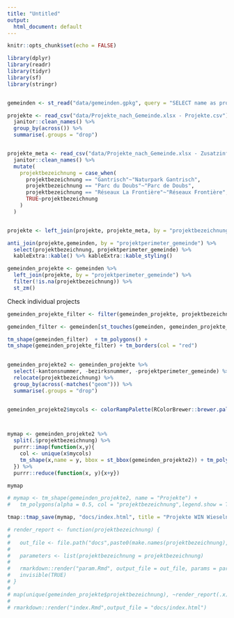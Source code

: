 ```yaml
---
title: "Untitled"
output: 
  html_document: default
---
```


```r
knitr::opts_chunk$set(echo = FALSE)
```


```r
library(dplyr)
library(readr)
library(tidyr)
library(sf)
library(stringr)


gemeinden <- st_read("data/gemeinden.gpkg", query = "SELECT name as projektperimeter_gemeinde, kantonsnummer, bezirksnummer, geom FROM gemeinden;")

projekte <- read_csv("data/Projekte_nach_Gemeinde.xlsx - Projekte.csv") %>%
  janitor::clean_names() %>%
  group_by(across()) %>%
  summarise(.groups = "drop")


projekte_meta <- read_csv("data/Projekte_nach_Gemeinde.xlsx - Zusatzinfo.csv") %>%
  janitor::clean_names() %>%
  mutate(
    projektbezeichnung = case_when(
      projektbezeichnung == "Gantrisch"~"Naturpark Gantrisch",
      projektbezeichnung == "Parc du Doubs"~"Parc de Doubs",
      projektbezeichnung == "Réseaux La Frontière"~"Réseaux Frontière",
      TRUE~projektbezeichnung
    )
  )


projekte <- left_join(projekte, projekte_meta, by = "projektbezeichnung")

anti_join(projekte,gemeinden, by = "projektperimeter_gemeinde") %>%
  select(projektbezeichnung, projektperimeter_gemeinde) %>%
  kableExtra::kable() %>% kableExtra::kable_styling()

gemeinden_projekte <- gemeinden %>% 
  left_join(projekte, by = "projektperimeter_gemeinde") %>%
  filter(!is.na(projektbezeichnung)) %>%
  st_zm()


```


Check individual projects

```r

gemeinden_projekte_filter <- filter(gemeinden_projekte, projektbezeichnung == "Schaffhausen") %>% st_union()

gemeinden_filter <- gemeinden[st_touches(gemeinden, gemeinden_projekte_filter, sparse = FALSE),]

tm_shape(gemeinden_filter)  + tm_polygons() +
tm_shape(gemeinden_projekte_filter) + tm_borders(col = "red") 
  

```



```r
gemeinden_projekte2 <- gemeinden_projekte %>% 
  select(-kantonsnummer, -bezirksnummer, -projektperimeter_gemeinde) %>%
  relocate(projektbezeichnung) %>%
  group_by(across(-matches("geom"))) %>%
  summarise(.groups = "drop")


gemeinden_projekte2$mycols <- colorRampPalette(RColorBrewer::brewer.pal(12, "Set3"))(nrow(gemeinden_projekte2))



mymap <- gemeinden_projekte2 %>%
  split(.$projektbezeichnung) %>%
  purrr::imap(function(x,y){
    col <- unique(x$mycols)
    tm_shape(x,name = y, bbox = st_bbox(gemeinden_projekte2)) + tm_polygons(col = col,alpha = 0.8) + tm_text(text = "projektbezeichnung")
  }) %>%
  purrr::reduce(function(x, y){x+y})

mymap

# mymap <- tm_shape(gemeinden_projekte2, name = "Projekte") + 
#   tm_polygons(alpha = 0.5, col = "projektbezeichnung",legend.show = TRUE,popup.vars = c("projektbezeichnung", "stand", "laufzeit", "projektleiter", "traegerschaft"))

tmap::tmap_save(mymap, "docs/index.html", title = "Projekte WIN Wieselnetz")
```


```r
# render_report <- function(projektbezeichnung) {
# 
#   out_file <- file.path("docs",paste0(make.names(projektbezeichnung),".html"))
# 
#   parameters <- list(projektbezeichnung = projektbezeichnung)
# 
#   rmarkdown::render("param.Rmd", output_file = out_file, params = parameters)
#   invisible(TRUE)
# }
# 
# map(unique(gemeinden_projekte$projektbezeichnung), ~render_report(.x))
# 
# rmarkdown::render("index.Rmd",output_file = "docs/index.html")

```


